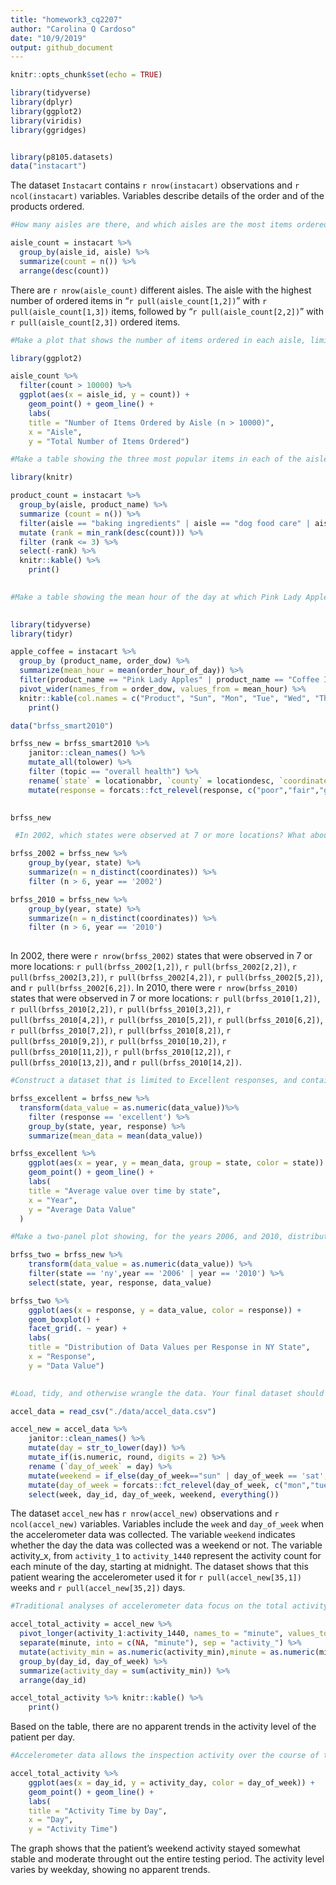 ```yaml
---
title: "homework3_cq2207"
author: "Carolina Q Cardoso"
date: "10/9/2019"
output: github_document
---
```


```r
knitr::opts_chunk$set(echo = TRUE)
```

```r



library(tidyverse)
library(dplyr)
library(ggplot2)
library(viridis)
library(ggridges) 


library(p8105.datasets)
data("instacart")


```
The dataset `Instacart` contains `r nrow(instacart)` observations and `r ncol(instacart)` variables. Variables describe details of the order and of the products ordered.

```r

#How many aisles are there, and which aisles are the most items ordered from?

aisle_count = instacart %>%
  group_by(aisle_id, aisle) %>%
  summarize(count = n()) %>%
  arrange(desc(count))

```

There are `r nrow(aisle_count)` different aisles. The aisle with the highest number of ordered items in "`r pull(aisle_count[1,2])`" with `r pull(aisle_count[1,3])` items, followed by "`r pull(aisle_count[2,2])`" with `r pull(aisle_count[2,3])` ordered items.


```r
#Make a plot that shows the number of items ordered in each aisle, limiting this to aisles with more than 10000 items ordered. Arrange aisles sensibly, and organize your plot so others can read it.

library(ggplot2)

aisle_count %>%
  filter(count > 10000) %>%
  ggplot(aes(x = aisle_id, y = count)) + 
    geom_point() + geom_line() + 
    labs(
    title = "Number of Items Ordered by Aisle (n > 10000)",
    x = "Aisle",
    y = "Total Number of Items Ordered")

#Make a table showing the three most popular items in each of the aisles “baking ingredients”, “dog food care”, and “packaged vegetables fruits”. Include the number of times each item is ordered in your table.

library(knitr)

product_count = instacart %>%
  group_by(aisle, product_name) %>%
  summarize (count = n()) %>%
  filter(aisle == "baking ingredients" | aisle == "dog food care" | aisle == "packaged vegetables fruits") %>%
  mutate (rank = min_rank(desc(count))) %>%
  filter (rank <= 3) %>%
  select(-rank) %>% 
  knitr::kable() %>% 
    print()
 

#Make a table showing the mean hour of the day at which Pink Lady Apples and Coffee Ice Cream are ordered on each day of the week; format this table for human readers (i.e. produce a 2 x 7 table)
  

library(tidyverse)
library(tidyr)

apple_coffee = instacart %>% 
  group_by (product_name, order_dow) %>%
  summarize(mean_hour = mean(order_hour_of_day)) %>%
  filter(product_name == "Pink Lady Apples" | product_name == "Coffee Ice Cream")%>%
  pivot_wider(names_from = order_dow, values_from = mean_hour) %>%
  knitr::kable(col.names = c("Product", "Sun", "Mon", "Tue", "Wed", "Thu", "Fri", "Sat")) %>% 
    print()

```


```r

data("brfss_smart2010")

brfss_new = brfss_smart2010 %>% 
    janitor::clean_names() %>%
    mutate_all(tolower) %>%
    filter (topic == "overall health") %>%
    rename(`state` = locationabbr, `county` = locationdesc, `coordinates` = geo_location) %>%
    mutate(response = forcats::fct_relevel(response, c("poor","fair","good","very good","excellent")))

  
brfss_new 

 #In 2002, which states were observed at 7 or more locations? What about in 2010?

brfss_2002 = brfss_new %>%
    group_by(year, state) %>%
    summarize(n = n_distinct(coordinates)) %>%
    filter (n > 6, year == '2002')

brfss_2010 = brfss_new %>%
    group_by(year, state) %>%
    summarize(n = n_distinct(coordinates)) %>%
    filter (n > 6, year == '2010')
  
```

In 2002, there were `r nrow(brfss_2002)` states that were observed in 7 or more locations: `r pull(brfss_2002[1,2])`, `r pull(brfss_2002[2,2])`, `r pull(brfss_2002[3,2])`, `r pull(brfss_2002[4,2])`, `r pull(brfss_2002[5,2])`, and `r pull(brfss_2002[6,2])`.
In 2010, there were `r nrow(brfss_2010)` states that were observed in 7 or more locations: `r pull(brfss_2010[1,2])`, `r pull(brfss_2010[2,2])`, `r pull(brfss_2010[3,2])`, `r pull(brfss_2010[4,2])`, `r pull(brfss_2010[5,2])`, `r pull(brfss_2010[6,2])`, `r pull(brfss_2010[7,2])`, `r pull(brfss_2010[8,2])`, `r pull(brfss_2010[9,2])`, `r pull(brfss_2010[10,2])`, `r pull(brfss_2010[11,2])`, `r pull(brfss_2010[12,2])`, `r pull(brfss_2010[13,2])`, and `r pull(brfss_2010[14,2])`.

```r

#Construct a dataset that is limited to Excellent responses, and contains, year, state, and a variable that averages the data_value across locations within a state. Make a “spaghetti” plot of this average value over time within a state (that is, make a plot showing a line for each state across years – the geom_line geometry and group aesthetic will help).

brfss_excellent = brfss_new %>%
  transform(data_value = as.numeric(data_value))%>%
    filter (response == 'excellent') %>%
    group_by(state, year, response) %>%
    summarize(mean_data = mean(data_value))

brfss_excellent %>% 
    ggplot(aes(x = year, y = mean_data, group = state, color = state)) + 
    geom_point() + geom_line() +
    labs(
    title = "Average value over time by state",
    x = "Year",
    y = "Average Data Value"
  )

#Make a two-panel plot showing, for the years 2006, and 2010, distribution of data_value for responses (“Poor” to “Excellent”) among locations in NY State.

brfss_two = brfss_new %>%
    transform(data_value = as.numeric(data_value)) %>%
    filter(state == 'ny',year == '2006' | year == '2010') %>%
    select(state, year, response, data_value)

brfss_two %>%
    ggplot(aes(x = response, y = data_value, color = response)) + 
    geom_boxplot() + 
    facet_grid(. ~ year) + 
    labs(
    title = "Distribution of Data Values per Response in NY State",
    x = "Response",
    y = "Data Value")
    

```

```r

#Load, tidy, and otherwise wrangle the data. Your final dataset should include all originally observed variables and values; have useful variable names; include a weekday vs weekend variable; and encode data with reasonable variable classes. Describe the resulting dataset (e.g. what variables exist, how many observations, etc).

accel_data = read_csv("./data/accel_data.csv") 

accel_new = accel_data %>%
    janitor::clean_names() %>%
    mutate(day = str_to_lower(day)) %>%
    mutate_if(is.numeric, round, digits = 2) %>%
    rename (`day_of_week` = day) %>%
    mutate(weekend = if_else(day_of_week=="sun" | day_of_week == 'sat', "weekend", "weekday")) %>%
    mutate(day_of_week = forcats::fct_relevel(day_of_week, c("mon","tues","wed","thurs","fri", "sat", "sun"))) %>%
    select(week, day_id, day_of_week, weekend, everything()) 

```

The dataset `accel_new` has `r nrow(accel_new)` observations and `r ncol(accel_new)` variables. Variables include the `week` and `day_of_week` when the accelerometer data was collected. The variable `weekend` indicates whether the day the data was collected was a weekend or not. The variable activity_x, from `activity_1` to `activity_1440` represent the activity count for each minute of the day, starting at midnight. 
The dataset shows that this patient wearing the accelerometer used it for `r pull(accel_new[35,1])` weeks and `r pull(accel_new[35,2])` days.

```r

#Traditional analyses of accelerometer data focus on the total activity over the day. Using your tidied dataset, aggregate accross minutes to create a total activity variable for each day, and create a table showing these totals. Are any trends apparent?

accel_total_activity = accel_new %>%
  pivot_longer(activity_1:activity_1440, names_to = "minute", values_to = "activity_min") %>%
  separate(minute, into = c(NA, "minute"), sep = "activity_") %>%
  mutate(activity_min = as.numeric(activity_min),minute = as.numeric(minute), day_id = as.numeric(day_id)) %>%
  group_by(day_id, day_of_week) %>%
  summarize(activity_day = sum(activity_min)) %>%
  arrange(day_id) 

accel_total_activity %>% knitr::kable() %>% 
    print()

```

Based on the table, there are no apparent trends in the activity level of the patient per day.

```r

#Accelerometer data allows the inspection activity over the course of the day. Make a single-panel plot that shows the 24-hour activity time courses for each day and use color to indicate day of the week. Describe in words any patterns or conclusions you can make based on this graph.

accel_total_activity %>%
    ggplot(aes(x = day_id, y = activity_day, color = day_of_week)) + 
    geom_point() + geom_line() +
    labs(
    title = "Activity Time by Day",
    x = "Day",
    y = "Activity Time")
```

The graph shows that the patient's weekend activity stayed somewhat stable and moderate throught out the entire testing period. The activity level varies by weekday, showing no apparent trends.

